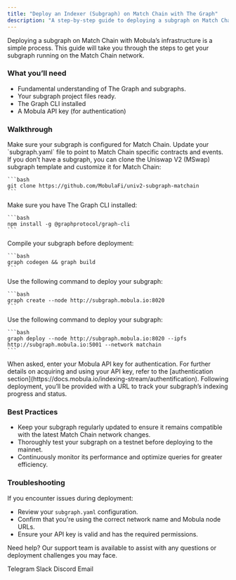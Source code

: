 ```yaml
---
title: "Deploy an Indexer (Subgraph) on Match Chain with The Graph"
description: "A step-by-step guide to deploying a subgraph on Match Chain using The Graph for efficient blockchain data indexing."
---
```


Deploying a subgraph on Match Chain with Mobula’s infrastructure is a simple process. This guide will take you through the steps to get your subgraph running on the Match Chain network.

### What you’ll need

- Fundamental understanding of The Graph and subgraphs.
- Your subgraph project files ready.
- The Graph CLI installed
- A Mobula API key (for authentication)

### Walkthrough

<Steps>
  <Step title="Prepare Your Subgraph">
    Make sure your subgraph is configured for Match Chain. Update your `subgraph.yaml` file to point to Match Chain specific contracts and events. If you don’t have a subgraph, you can clone the Uniswap V2 (MSwap) subgraph template and customize it for Match Chain:

    ```bash
    git clone https://github.com/MobulaFi/univ2-subgraph-matchain
    ```
  </Step>

  <Step title="Install Dependencies">
    Make sure you have The Graph CLI installed:

    ```bash
    npm install -g @graphprotocol/graph-cli
    ```
  </Step>

  <Step title="Build Your Subgraph">
    Compile your subgraph before deployment:

    ```bash
    graph codegen && graph build
    ```
  </Step>

  <Step title="Create the Subgraph">
    Use the following command to deploy your subgraph:

    ```bash
    graph create --node http://subgraph.mobula.io:8020
    ```
  </Step>

  <Step title="Deploy to Mobula's Match Chain Node">
    Use the following command to deploy your subgraph:

    ```bash
    graph deploy --node http://subgraph.mobula.io:8020 --ipfs http://subgraph.mobula.io:5001 --network matchain
    ```
  </Step>

  <Step title="Authenticate">
    When asked, enter your Mobula API key for authentication. For further details on acquiring and using your API key, refer to the [authentication section](https://docs.mobula.io/indexing-stream/authentification).
  </Step>

  <Step title="Monitor Deployment">
    Following deployment, you’ll be provided with a URL to track your subgraph’s indexing progress and status.
  </Step>
</Steps>

### Best Practices

- Keep your subgraph regularly updated to ensure it remains compatible with the latest Match Chain network changes.
- Thoroughly test your subgraph on a testnet before deploying to the mainnet.
- Continuously monitor its performance and optimize queries for greater efficiency.

### Troubleshooting

If you encounter issues during deployment:

- Review your `subgraph.yaml` configuration.
- Confirm that you're using the correct network name and Mobula node URLs.
- Ensure your API key is valid and has the required permissions.

Need help? Our support team is available to assist with any questions or deployment challenges you may face.

<CardGroup>
  <Card title="Support" icon="Telegram" href="https://t.me/MobulaPartnerBot?start=Mobula_API_Support_Key">Telegram</Card>
  <Card title="Support" icon="Slack" href="https://join.slack.com/t/mobulaapi/shared_invite/zt-29zrrpjnl-I0tyD73sy7zKy8q~KLL3Ug">Slack</Card>
  <Card title="Support" icon="Discord" href="https://discord.gg/JVT7xKm3AD">Discord</Card>
  <Card title="Email Support" icon="envelope" href="mailto:contact@mobulalabs.org">Email</Card>
</CardGroup>
